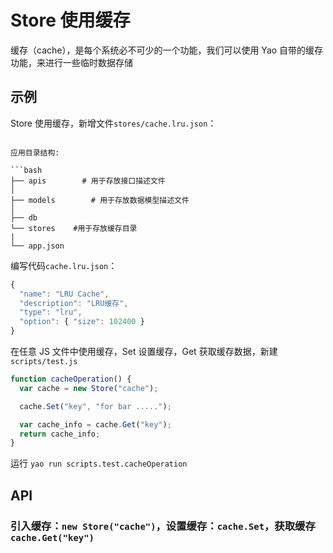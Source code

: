 # Store 使用缓存

缓存（cache），是每个系统必不可少的一个功能，我们可以使用 Yao 自带的缓存功能，来进行一些临时数据存储

## 示例

Store 使用缓存，新增文件`stores/cache.lru.json`：

````

应用目录结构:

```bash
├── apis        # 用于存放接口描述文件
│
├── models        # 用于存放数据模型描述文件
│
├── db
└── stores    #用于存放缓存目录
|
└── app.json
````

编写代码`cache.lru.json`：

```javascript
{
  "name": "LRU Cache",
  "description": "LRU缓存",
  "type": "lru",
  "option": { "size": 102400 }
}

```

在任意 JS 文件中使用缓存，Set 设置缓存，Get 获取缓存数据，新建`scripts/test.js`

```javascript
function cacheOperation() {
  var cache = new Store("cache");

  cache.Set("key", "for bar .....");

  var cache_info = cache.Get("key");
  return cache_info;
}
```

运行 `yao run scripts.test.cacheOperation`

## API

### 引入缓存：`new Store("cache")`，设置缓存：`cache.Set`，获取缓存`cache.Get("key")`
